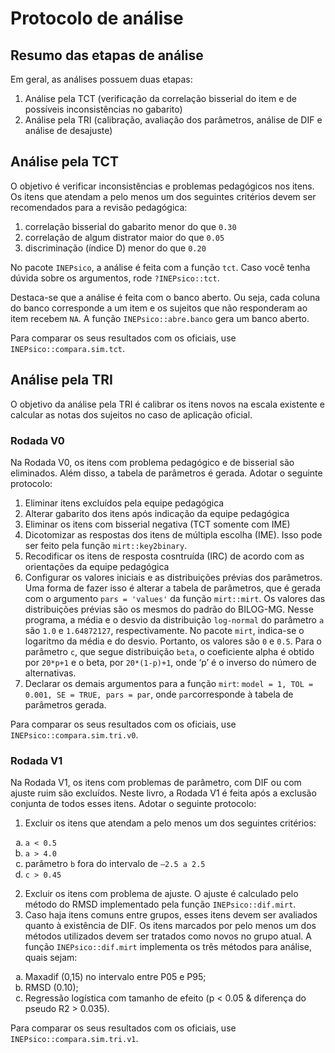 # Protocolo de análise

## Resumo das etapas de análise

Em geral, as análises possuem duas etapas:

1. Análise pela TCT (verificação da correlação bisserial do item e de possíveis inconsistências no gabarito)
2. Análise pela TRI (calibração, avaliação dos parâmetros, análise de DIF e análise de desajuste)

## Análise pela TCT

O objetivo é verificar inconsistências e problemas pedagógicos nos itens. Os itens que atendam a pelo menos um dos seguintes critérios devem ser recomendados para a revisão pedagógica:

1. correlação bisserial do gabarito  menor do que `0.30`
2. correlação de algum distrator maior do que `0.05`
3. discriminação (índice D) menor do que `0.20`

No pacote `INEPsico`, a análise é feita com a função `tct`. Caso você tenha dúvida sobre os argumentos, rode `?INEPsico::tct`.

Destaca-se que a análise é feita com o banco aberto. Ou seja, cada coluna do banco corresponde a um item e os sujeitos que não responderam ao item recebem `NA`. A função `INEPsico::abre.banco` gera um banco aberto.

Para comparar os seus resultados com os oficiais, use `INEPsico::compara.sim.tct`.

## Análise pela TRI

O objetivo da análise pela TRI é calibrar os itens novos na escala existente e calcular as notas dos sujeitos no caso de aplicação oficial.

### Rodada V0

Na Rodada V0, os itens com problema pedagógico e de bisserial são eliminados. Além disso, a tabela de parâmetros é gerada. Adotar o seguinte protocolo:

1. Eliminar itens excluídos pela equipe pedagógica
2. Alterar gabarito dos itens após indicação da equipe pedagógica
3. Eliminar  os itens com bisserial negativa (TCT somente com IME)
4. Dicotomizar as respostas dos itens de múltipla escolha (IME). Isso pode ser feito pela função `mirt::key2binary`.
5. Recodificar os itens de resposta cosntruída (IRC) de acordo com as orientações da equipe pedagógica
6. Configurar os valores iniciais e as distribuições prévias dos parâmetros. Uma forma de fazer isso é alterar a tabela de parâmetros, que é gerada com o argumento `pars = 'values'` da função `mirt::mirt`. Os valores das distribuições prévias são os mesmos do padrão do BILOG-MG. Nesse programa, a média e o desvio da distribuição `log-normal` do parâmetro `a` são `1.0` e `1.64872127`, respectivamente. No pacote `mirt`, indica-se o logaritmo da média e do desvio. Portanto, os valores são `0` e `0.5`. Para o parâmetro `c`, que segue distribuição `beta`, o coeficiente alpha é obtido por `20*p+1` e o beta, por `20*(1-p)+1`, onde ‘p’ é o inverso do número de alternativas.
7. Declarar os demais argumentos para a função `mirt`: `model = 1, TOL = 0.001, SE = TRUE, pars = par`, onde `par`corresponde à tabela de parâmetros gerada.

Para comparar os seus resultados com os oficiais, use `INEPsico::compara.sim.tri.v0`.

### Rodada V1

Na Rodada V1, os itens com problemas de parâmetro, com DIF ou com ajuste ruim são excluídos. Neste livro, a Rodada V1 é feita após a exclusão conjunta de todos esses itens. Adotar o seguinte protocolo:

1. Excluir os itens que atendam a pelo menos um dos seguintes critérios:
a. `a < 0.5`
b. `a > 4.0`
c. parâmetro `b` fora do intervalo de `–2.5 a 2.5`
d. `c > 0.45`
2. Excluir os itens com problema de ajuste. O ajuste é calculado pelo método do RMSD implementado pela função `INEPsico::dif.mirt`.
3. Caso haja itens comuns entre grupos, esses itens devem ser avaliados quanto à existência de DIF. Os itens marcados por pelo menos um dos métodos utilizados devem ser tratados como novos no grupo atual. A função `INEPsico::dif.mirt` implementa os três métodos para análise, quais sejam: 
a. Maxadif (0,15) no intervalo entre P05 e P95;
b. RMSD (0.10);
c. Regressão logística com tamanho de efeito (p < 0.05 & diferença do pseudo R2 > 0.035).

Para comparar os seus resultados com os oficiais, use `INEPsico::compara.sim.tri.v1`.
